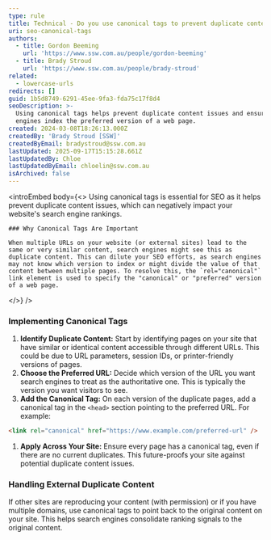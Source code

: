 ```yaml
---
type: rule
title: Technical - Do you use canonical tags to prevent duplicate content?
uri: seo-canonical-tags
authors:
  - title: Gordon Beeming
    url: 'https://www.ssw.com.au/people/gordon-beeming'
  - title: Brady Stroud
    url: 'https://www.ssw.com.au/people/brady-stroud'
related:
  - lowercase-urls
redirects: []
guid: 1b5d8749-6291-45ee-9fa3-fda75c17f8d4
seoDescription: >-
  Using canonical tags helps prevent duplicate content issues and ensures search
  engines index the preferred version of a web page.
created: 2024-03-08T18:26:13.000Z
createdBy: 'Brady Stroud [SSW]'
createdByEmail: bradystroud@ssw.com.au
lastUpdated: 2025-09-17T15:15:28.661Z
lastUpdatedBy: Chloe
lastUpdatedByEmail: chloelin@ssw.com.au
isArchived: false
---
```


<introEmbed
  body={<>
    Using canonical tags is essential for SEO as it helps prevent duplicate content issues, which can negatively impact your website's search engine rankings.
    
    ### Why Canonical Tags Are Important
    
    When multiple URLs on your website (or external sites) lead to the same or very similar content, search engines might see this as duplicate content. This can dilute your SEO efforts, as search engines may not know which version to index or might divide the value of that content between multiple pages. To resolve this, the `rel="canonical"` link element is used to specify the "canonical" or "preferred" version of a web page.
  </>}
/>

### Implementing Canonical Tags

1. **Identify Duplicate Content:** Start by identifying pages on your site that have similar or identical content accessible through different URLs. This could be due to URL parameters, session IDs, or printer-friendly versions of pages.
2. **Choose the Preferred URL:** Decide which version of the URL you want search engines to treat as the authoritative one. This is typically the version you want visitors to see.
3. **Add the Canonical Tag:** On each version of the duplicate pages, add a canonical tag in the `<head>` section pointing to the preferred URL. For example:

```html
<link rel="canonical" href="https://www.example.com/preferred-url" />
```

1. **Apply Across Your Site:** Ensure every page has a canonical tag, even if there are no current duplicates. This future-proofs your site against potential duplicate content issues.

### Handling External Duplicate Content

If other sites are reproducing your content (with permission) or if you have multiple domains, use canonical tags to point back to the original content on your site. This helps search engines consolidate ranking signals to the original content.

<youtubeEmbed url="https://youtu.be/8j_hxBw5B4E" description="Video: Canonical URLs: How Does Google Pick the One? (4 min)" />
